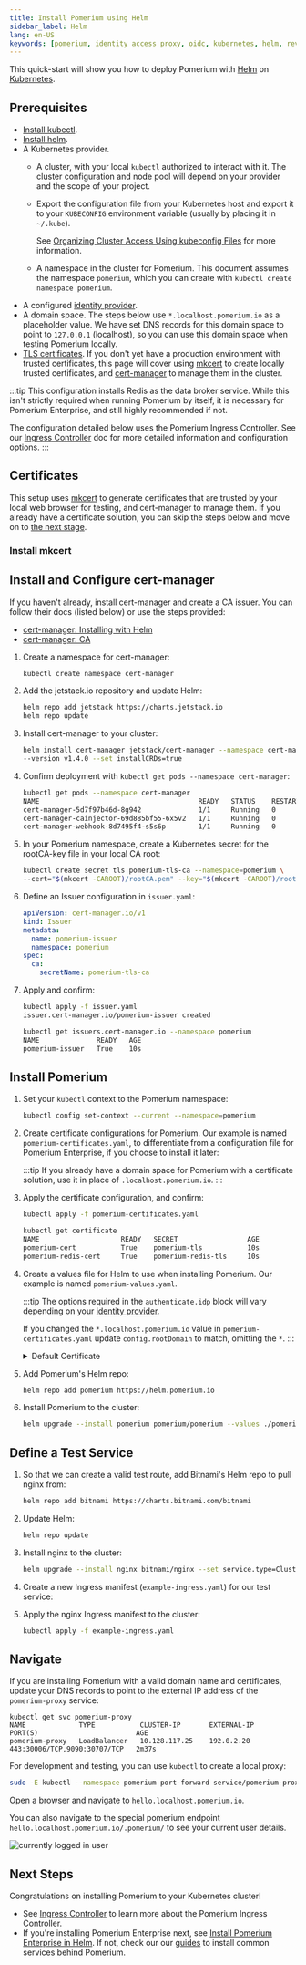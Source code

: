 ```yaml
---
title: Install Pomerium using Helm
sidebar_label: Helm
lang: en-US
keywords: [pomerium, identity access proxy, oidc, kubernetes, helm, reverse proxy, ingress controller]
---
```



This quick-start will show you how to deploy Pomerium with [Helm] on [Kubernetes].

## Prerequisites

- [Install kubectl].
- [Install helm].
- A Kubernetes provider.
  - A cluster, with your local `kubectl` authorized to interact with it. The cluster configuration and node pool will depend on your provider and the scope of your project.
  - Export the configuration file from your Kubernetes host and export it to your `KUBECONFIG` environment variable (usually by placing it in `~/.kube`).

    See [Organizing Cluster Access Using kubeconfig Files] for more information.
  - A namespace in the cluster for Pomerium. This document assumes the namespace `pomerium`, which you can create with `kubectl create namespace pomerium`.
- A configured [identity provider].
- A domain space. The steps below use `*.localhost.pomerium.io` as a placeholder value. We have set DNS records for this domain space to point to `127.0.0.1` (localhost), so you can use this domain space when testing Pomerium locally.
- [TLS certificates]. If you don't yet have a production environment with trusted certificates, this page will cover using [mkcert] to create locally trusted certificates, and [cert-manager] to manage them in the cluster.

:::tip
This configuration installs Redis as the data broker service. While this isn't strictly required when running Pomerium by itself, it is necessary for Pomerium Enterprise, and still highly recommended if not.

The configuration detailed below uses the Pomerium Ingress Controller. See our [Ingress Controller] doc for more detailed information and configuration options.
:::

## Certificates

This setup uses [mkcert] to generate certificates that are trusted by your local web browser for testing, and cert-manager to manage them. If you already have a certificate solution, you can skip the steps below and move on to [the next stage](#install-pomerium).

### Install mkcert

<InstallMkcert/>

## Install and Configure cert-manager

If you haven't already, install cert-manager and create a CA issuer. You can follow their docs (listed below) or use the steps provided:

- [cert-manager: Installing with Helm]
- [cert-manager: CA]

1. Create a namespace for cert-manager:

   ```bash
   kubectl create namespace cert-manager
   ```

1. Add the jetstack.io repository and update Helm:

   ```bash
   helm repo add jetstack https://charts.jetstack.io
   helm repo update
   ```

1. Install cert-manager to your cluster:

   ```bash
   helm install cert-manager jetstack/cert-manager --namespace cert-manager --create-namespace \
   --version v1.4.0 --set installCRDs=true
   ```

1. Confirm deployment with `kubectl get pods --namespace cert-manager`:

    ```bash {1}
    kubectl get pods --namespace cert-manager
    NAME                                       READY   STATUS    RESTARTS   AGE
    cert-manager-5d7f97b46d-8g942              1/1     Running   0          33s
    cert-manager-cainjector-69d885bf55-6x5v2   1/1     Running   0          33s
    cert-manager-webhook-8d7495f4-s5s6p        1/1     Running   0          33s
    ```

1. In your Pomerium namespace, create a Kubernetes secret for the rootCA-key file in your local CA root:

   ```bash
   kubectl create secret tls pomerium-tls-ca --namespace=pomerium \
   --cert="$(mkcert -CAROOT)/rootCA.pem" --key="$(mkcert -CAROOT)/rootCA-key.pem"
   ```

1. Define an Issuer configuration in `issuer.yaml`:

   ```yaml
   apiVersion: cert-manager.io/v1
   kind: Issuer
   metadata:
     name: pomerium-issuer
     namespace: pomerium
   spec:
     ca:
       secretName: pomerium-tls-ca
   ```

1. Apply and confirm:

   ```bash {1}
   kubectl apply -f issuer.yaml
   issuer.cert-manager.io/pomerium-issuer created

   kubectl get issuers.cert-manager.io --namespace pomerium
   NAME              READY   AGE
   pomerium-issuer   True    10s
   ```

## Install Pomerium

1. Set your `kubectl` context to the Pomerium namespace:

   ```bash
   kubectl config set-context --current --namespace=pomerium
   ```

1. Create certificate configurations for Pomerium. Our example is named `pomerium-certificates.yaml`, to differentiate from a configuration file for Pomerium Enterprise, if you choose to install it later:

   <PomeriumCerts/>

   :::tip
   If you already have a domain space for Pomerium with a certificate solution, use it in place of `.localhost.pomerium.io`.
   :::

1. Apply the certificate configuration, and confirm:

   ```bash
   kubectl apply -f pomerium-certificates.yaml
   ```

   ```bash {1}
   kubectl get certificate
   NAME                    READY   SECRET                 AGE
   pomerium-cert           True    pomerium-tls           10s
   pomerium-redis-cert     True    pomerium-redis-tls     10s
   ```

1. Create a values file for Helm to use when installing Pomerium. Our example is named `pomerium-values.yaml`.

   <PomeriumValues/>

   :::tip
   The options required in the `authenticate.idp` block will vary depending on your [identity provider].

   If you changed the `*.localhost.pomerium.io` value in `pomerium-certificates.yaml` update `config.rootDomain` to match, omitting the `*`.
   :::

   <details>
      <summary>Default Certificate</summary>
      <div>
      If you're using a single wildcard certificate for all routes managed by Pomerium, you can set it in an annotation for the ingress controller.

      Add a block defining the default certificate to `pomerium-values.yaml`:

      ```yaml
      ingressController:
      ingressClassResource:
         defaultCertSecret: 'namespace/certSecretName'
      ```

      Now when defining ingresses you need not specify individual certificates, as documented in our example service below.

      </div>
   </details>

1. Add Pomerium's Helm repo:

   ```bash
   helm repo add pomerium https://helm.pomerium.io
   ```

1. Install Pomerium to the cluster:

   ```bash
   helm upgrade --install pomerium pomerium/pomerium --values ./pomerium-values.yaml
   ```

## Define a Test Service

1. So that we can create a valid test route, add Bitnami's Helm repo to pull nginx from:

   ```bash
   helm repo add bitnami https://charts.bitnami.com/bitnami
   ```

1. Update Helm:

   ```bash
   helm repo update
   ```

1. Install nginx to the cluster:

   ```bash
   helm upgrade --install nginx bitnami/nginx --set service.type=ClusterIP
   ```

1. Create a new Ingress manifest (`example-ingress.yaml`) for our test service:

   <ExampleIngress/>

1. Apply the nginx Ingress manifest to the cluster:

   ```bash
   kubectl apply -f example-ingress.yaml
   ```

## Navigate

If you are installing Pomerium with a valid domain name and certificates, update your DNS records to point to the external IP address of the `pomerium-proxy` service:

```none {1}
kubectl get svc pomerium-proxy
NAME             TYPE           CLUSTER-IP       EXTERNAL-IP      PORT(S)                        AGE
pomerium-proxy   LoadBalancer   10.128.117.25    192.0.2.20       443:30006/TCP,9090:30707/TCP   2m37s
```

For development and testing, you can use `kubectl` to create a local proxy:

```bash
sudo -E kubectl --namespace pomerium port-forward service/pomerium-proxy 443:443
```

Open a browser and navigate to `hello.localhost.pomerium.io`.

You can also navigate to the special pomerium endpoint `hello.localhost.pomerium.io/.pomerium/` to see your current user details.

![currently logged in user](./img/logged-in-as.png)

## Next Steps

Congratulations on installing Pomerium to your Kubernetes cluster!

- See [Ingress Controller] to learn more about the Pomerium Ingress Controller.
- If you're installing Pomerium Enterprise next, see [Install Pomerium Enterprise in Helm]. If not, check our our [guides](/docs/guides) to install common services behind Pomerium.

[cert-manager]: https://cert-manager.io/docs/
[cert-manager: CA]: https://cert-manager.io/docs/configuration/ca/
[cert-manager: Installing with Helm]: https://cert-manager.io/docs/installation/kubernetes/#installing-with-helm
[Helm]: https://helm.sh
[Install helm]: https://helm.sh/docs/using_helm/
[identity provider]: /docs/identity-providers
[Ingress Controller]: /docs/k8s/ingress.md
[Install Pomerium Enterprise in Helm]: /docs/enterprise/install/helm
[Install kubectl]: https://kubernetes.io/docs/tasks/tools/install-kubectl/
[Kubernetes]: https://kubernetes.io
[mkcert]: https://github.com/FiloSottile/mkcert
[Organizing Cluster Access Using kubeconfig Files]: https://kubernetes.io/docs/concepts/configuration/organize-cluster-access-kubeconfig/
[tls certificates]: ../topics/certificates
